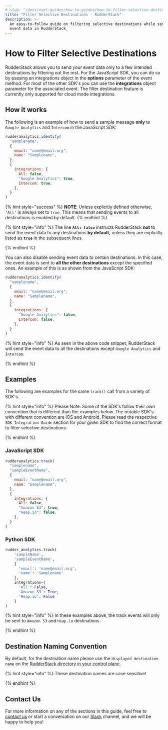 ```yaml
---
# slug: "/docs/user-guides/how-to-guides/how-to-filter-selective-destinations"
title: "Filter Selective Destinations - RudderStack"
description: >-
  An easy-to-follow guide on filtering selective destinations while sending
  event data in RudderStack
---
```


# How to Filter Selective Destinations

RudderStack allows you to send your event data only to a few intended destinations by filtering out the rest. For the JavaScript SDK, you can do so by passing an integrations object in the **options** parameter of the event method. For most of the other SDK's you can use the **integrations** object parameter for the associated event. The filter destination feature is currently only supported for cloud mode integrations.

## How it works

The following is an example of how to send a sample message **only** to `Google Analytics` and `Intercom` in the JavaScript SDK:

```javascript
rudderanalytics.identify(
  "samplename",
  {
    email: "name@email.org",
    name: "Samplename",
  },
  {
    integrations: {
      All: false,
      "Google Analytics": true,
      Intercom: true,
    },
  }
)
```

{% hint style="success" %}
**NOTE**: Unless explicitly defined otherwise, `'All'` is always set to
`true`. This means that sending events to all destinations is enabled by
default.
{% endhint %}

{% hint style="info" %}
The line **`All: false`** instructs RudderStack **not** to send the event data to any destinations **by default,** unless they are explicitly listed as **`true`** in the subsequent lines.

{% endhint %}

You can also disable sending event data to certain destinations. In this case, the event data is sent to **all the other destinations** except the specified ones. An example of this is as shown from the JavaScript SDK:

```javascript
rudderanalytics.identify(
  "samplename",
  {
    email: "name@email.org",
    name: "Samplename",
  },
  {
    integrations: {
      "Google Analytics": false,
      Intercom: false,
    },
  }
)
```

{% hint style="info" %}
As seen in the above code snippet, RudderStack will send the event data to all the destinations except `Google Analytics` and `Intercom`.

{% endhint %}

## Examples

The following are examples for the same `track()` call from a variety of SDK's.

{% hint style="info" %}
Please Note: Some of the SDK's follow their own convention that is different than the examples below. The notable SDK's with different convention are IOS and Android. Please read the respective `SDK Integration Guide` section for your given SDK to find the correct format to filter selective destinations.

{% endhint %}

### JavaScript SDK

```javascript
rudderanalytics.track(
  "samplename",
  "sampleEventName",
  {
    email: "name@email.org",
    name: "Samplename",
  },
  {
    integrations: {
      All: false,
      "Amazon S3": true,
      "Heap.io": false,
    },
  }
)
```

### Python SDK

```python
rudder_analytics.track(
    'sampleName',
    'sampleEventName',
    {
      'email': 'name@email.org',
      'name': 'Samplename'
    },
    integrations={
      'All': False,
      'Amazon S3': True,
      'Heap.io': False
    }
)
```

{% hint style="info" %}
In these examples above, the track events will only be sent to `Amazon S3` and `Heap.io` destinations.

{% endhint %}

## Destination Naming Convention

By default, for the destination name please use the `displayed destination name` on the [RudderStack directory in your control plane](https://app.rudderstack.com/directory).

{% hint style="info" %}
These destination names are case sensitive!

{% endhint %}

## Contact Us

For more information on any of the sections in this guide, feel free to [contact us](mailto:%20docs@rudderstack.com) or start a conversation on our [Slack](https://resources.rudderstack.com/join-rudderstack-slack) channel, and we will be happy to help you!
